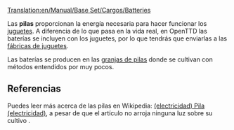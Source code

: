 [[Translation:en/Manual/Base Set/Cargos/Batteries]]

{{es/Manual/Base Set/Cargos/Carga| carga  = Pilas
| imagen = en/Manual/Base Set/Cargos/Batteries.png
| producida =[[es/Manual/Base Set/Industries/Granja de pilas|Granja de pilas]]
| aceptada  =[[es/Manual/Base Set/Industries/Fábrica de juguetes|Fábrica de juguetes]]
}}

Las '''pilas''' proporcionan la energía necesaria para hacer funcionar los [[es/Manual/Base Set/Cargos/Juguetes|juguetes]]. A diferencia de lo que pasa en la vida real, en OpenTTD las baterías se incluyen con los juguetes, por lo que tendrás que enviarlas a las [[es/Manual/Base Set/Industries/Fábrica de juguetes|fábricas de juguetes]].

Las baterías se producen en las [[es/Manual/Base Set/Industries/Granja de pilas|granjas de pilas]] donde se cultivan con métodos entendidos por muy pocos.

==Referencias==
Puedes leer más acerca de las pilas en Wikipedia: [https://www.wikipedia.org/wiki/es:Pila (electricidad) Pila (electricidad)], a pesar de que el artículo no arroja ninguna luz sobre su cultivo {{en/Emoticon|:D}}.